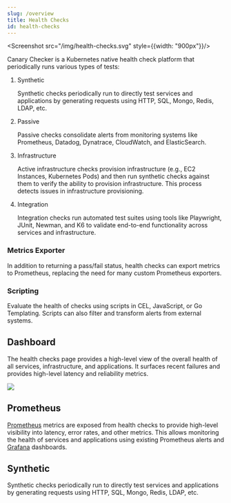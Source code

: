 ```yaml
---
slug: /overview
title: Health Checks
id: health-checks
---
```


<Screenshot src="/img/health-checks.svg" style={{width: "900px"}}/>


Canary Checker is a Kubernetes native health check platform that periodically runs various types of tests:


1. Synthetic

   Synthetic checks periodically run to directly test services and applications by generating requests using HTTP, SQL, Mongo, Redis, LDAP, etc.

1. Passive

   Passive checks consolidate alerts from monitoring systems like Prometheus, Datadog, Dynatrace, CloudWatch, and ElasticSearch.

1. Infrastructure

   Active infrastructure checks provision infrastructure (e.g., EC2 Instances, Kubernetes Pods) and then run synthetic checks against them to verify the ability to provision infrastructure. This process detects issues in infrastructure provisioning.

1. Integration

   Integration checks run automated test suites using tools like Playwright, JUnit, Newman, and K6 to validate end-to-end functionality across services and infrastructure.


### Metrics Exporter

In addition to returning a pass/fail status, health checks can export metrics to Prometheus, replacing the need for many custom Prometheus exporters.

### Scripting

Evaluate the health of checks using scripts in CEL, JavaScript, or Go Templating. Scripts can also filter and transform alerts from external systems.


## Dashboard

The health checks page provides a high-level view of the overall health of all services, infrastructure, and applications. It surfaces recent failures and provides high-level latency and reliability metrics.

![](./images/canary-dashboard.png)


## Prometheus

[Prometheus](canary-checker/concepts/metrics) metrics are exposed from health checks to provide high-level visibility into latency, error rates, and other metrics. This allows monitoring the health of services and applications using existing Prometheus alerts and [Grafana](canary-checker/concepts/metrics/grafana) dashboards.

## Synthetic

Synthetic checks periodically run to directly test services and applications by generating requests using HTTP, SQL, Mongo, Redis, LDAP, etc.

